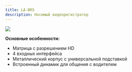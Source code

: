 ```yaml
---
title: LA-BR5
description: Носимый видеорегистратор
---
```


![](/img/img222-cutout.png)

**Основные особенности:**

* Матрица с разрешением HD
* 4 входных интерфейса
* Металлический корпус с универсальной подставкой
* Встроенный динамик для общения с водителем
